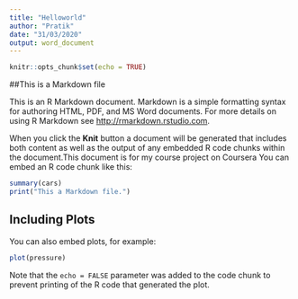 ```yaml
---
title: "Helloworld"
author: "Pratik"
date: "31/03/2020"
output: word_document
---
```


```r
knitr::opts_chunk$set(echo = TRUE)
```

##This is a Markdown file

This is an R Markdown document. Markdown is a simple formatting syntax for authoring HTML, PDF, and MS Word documents. For more details on using R Markdown see <http://rmarkdown.rstudio.com>.

When you click the **Knit** button a document will be generated that includes both content as well as the output of any embedded R code chunks within the document.This document is for my course project on Coursera You can embed an R code chunk like this:

```r
summary(cars)
print("This a Markdown file.")
```

## Including Plots

You can also embed plots, for example:

```r
plot(pressure)
```

Note that the `echo = FALSE` parameter was added to the code chunk to prevent printing of the R code that generated the plot.
